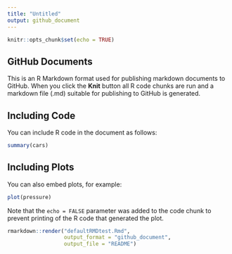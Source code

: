 ```yaml
---
title: "Untitled"
output: github_document
---
```


```r
knitr::opts_chunk$set(echo = TRUE)
```

## GitHub Documents 

This is an R Markdown format used for publishing markdown documents to GitHub. When you click the **Knit** button all R code chunks are run and a markdown file (.md) suitable for publishing to GitHub is generated.

## Including Code

You can include R code in the document as follows:

```r
summary(cars)
```

## Including Plots

You can also embed plots, for example:

```r
plot(pressure)
```

Note that the `echo = FALSE` parameter was added to the code chunk to prevent printing of the R code that generated the plot.



```r
rmarkdown::render("defaultRMDtest.Rmd",
                  output_format = "github_document", 
                  output_file = "README")
```

